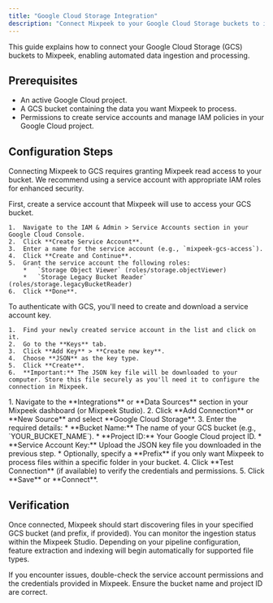 ```yaml
---
title: "Google Cloud Storage Integration"
description: "Connect Mixpeek to your Google Cloud Storage buckets to ingest and process your data."
---
```


<Note>
  This guide explains how to connect your Google Cloud Storage (GCS) buckets to Mixpeek, enabling automated data ingestion and processing.
</Note>

## Prerequisites

*   An active Google Cloud project.
*   A GCS bucket containing the data you want Mixpeek to process.
*   Permissions to create service accounts and manage IAM policies in your Google Cloud project.

## Configuration Steps

Connecting Mixpeek to GCS requires granting Mixpeek read access to your bucket. We recommend using a service account with appropriate IAM roles for enhanced security.

<Steps>
  <Step title="Create Service Account">
    First, create a service account that Mixpeek will use to access your GCS bucket.

    1.  Navigate to the IAM & Admin > Service Accounts section in your Google Cloud Console.
    2.  Click **Create Service Account**.
    3.  Enter a name for the service account (e.g., `mixpeek-gcs-access`).
    4.  Click **Create and Continue**.
    5.  Grant the service account the following roles:
        *   `Storage Object Viewer` (roles/storage.objectViewer)
        *   `Storage Legacy Bucket Reader` (roles/storage.legacyBucketReader)
    6.  Click **Done**.
  </Step>

  <Step title="Create and Download Service Account Key">
    To authenticate with GCS, you'll need to create and download a service account key.

    1.  Find your newly created service account in the list and click on it.
    2.  Go to the **Keys** tab.
    3.  Click **Add Key** > **Create new key**.
    4.  Choose **JSON** as the key type.
    5.  Click **Create**.
    6.  **Important:** The JSON key file will be downloaded to your computer. Store this file securely as you'll need it to configure the connection in Mixpeek.
  </Step>

  <Step title="Add GCS Connection in Mixpeek">
    1.  Navigate to the **Integrations** or **Data Sources** section in your Mixpeek dashboard (or Mixpeek Studio).
    2.  Click **Add Connection** or **New Source** and select **Google Cloud Storage**.
    3.  Enter the required details:
        *   **Bucket Name:** The name of your GCS bucket (e.g., `YOUR_BUCKET_NAME`).
        *   **Project ID:** Your Google Cloud project ID.
        *   **Service Account Key:** Upload the JSON key file you downloaded in the previous step.
        *   Optionally, specify a **Prefix** if you only want Mixpeek to process files within a specific folder in your bucket.
    4.  Click **Test Connection** (if available) to verify the credentials and permissions.
    5.  Click **Save** or **Connect**.
  </Step>
</Steps>

## Verification

Once connected, Mixpeek should start discovering files in your specified GCS bucket (and prefix, if provided). You can monitor the ingestion status within the Mixpeek Studio. Depending on your pipeline configuration, feature extraction and indexing will begin automatically for supported file types.

If you encounter issues, double-check the service account permissions and the credentials provided in Mixpeek. Ensure the bucket name and project ID are correct. 